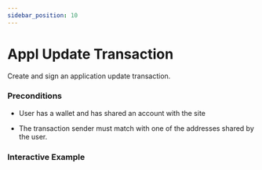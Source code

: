 ```yaml
---
sidebar_position: 10
---
```



# Appl Update Transaction

Create and sign an application update transaction.

### Preconditions

* User has a wallet and has shared an account with the site

* The transaction sender must match with one of the addresses shared by the user.

### Interactive Example
<ApplUpadeteTransaction />
